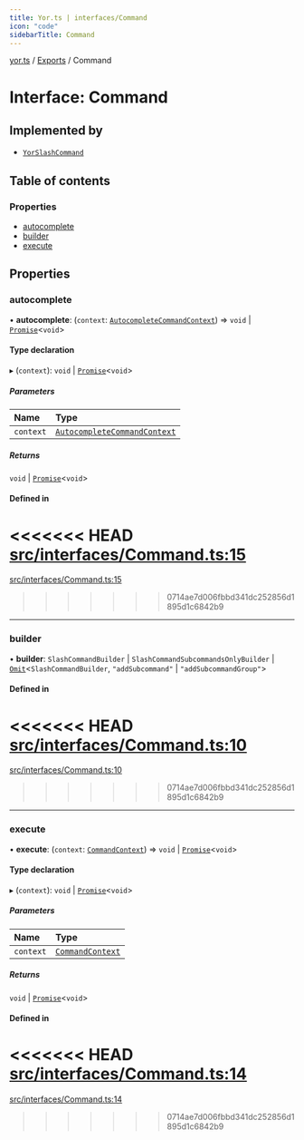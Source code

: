 ```yaml
---
title: Yor.ts | interfaces/Command
icon: "code"
sidebarTitle: Command
---
```

[yor.ts](../README) / [Exports](../modules) / Command

# Interface: Command

## Implemented by

- [`YorSlashCommand`](../classes/YorSlashCommand)

## Table of contents

### Properties

- [autocomplete](Command#autocomplete)
- [builder](Command#builder)
- [execute](Command#execute)

## Properties

### autocomplete

• **autocomplete**: (`context`: [`AutocompleteCommandContext`](../classes/AutocompleteCommandContext)) => `void` \| [`Promise`]( https://developer.mozilla.org/docs/Web/JavaScript/Reference/Global_Objects/Promise )\<`void`\>

#### Type declaration

▸ (`context`): `void` \| [`Promise`]( https://developer.mozilla.org/docs/Web/JavaScript/Reference/Global_Objects/Promise )\<`void`\>

##### Parameters

| Name | Type |
| :------ | :------ |
| `context` | [`AutocompleteCommandContext`](../classes/AutocompleteCommandContext) |

##### Returns

`void` \| [`Promise`]( https://developer.mozilla.org/docs/Web/JavaScript/Reference/Global_Objects/Promise )\<`void`\>

#### Defined in

<<<<<<< HEAD
[src/interfaces/Command.ts:15](https://github.com/OreOreki/interactions.ts/blob/17758ff/src/interfaces/Command.ts#L15)
=======
[src/interfaces/Command.ts:15](https://github.com/OreOreki/yor.ts/blob/17758ff/src/interfaces/Command.ts#L15)
>>>>>>> 0714ae7d006fbbd341dc252856d1895d1c6842b9

___

### builder

• **builder**: `SlashCommandBuilder` \| `SlashCommandSubcommandsOnlyBuilder` \| [`Omit`]( https://www.typescriptlang.org/docs/handbook/utility-types.html#omittype-keys )\<`SlashCommandBuilder`, ``"addSubcommand"`` \| ``"addSubcommandGroup"``\>

#### Defined in

<<<<<<< HEAD
[src/interfaces/Command.ts:10](https://github.com/OreOreki/interactions.ts/blob/17758ff/src/interfaces/Command.ts#L10)
=======
[src/interfaces/Command.ts:10](https://github.com/OreOreki/yor.ts/blob/17758ff/src/interfaces/Command.ts#L10)
>>>>>>> 0714ae7d006fbbd341dc252856d1895d1c6842b9

___

### execute

• **execute**: (`context`: [`CommandContext`](../classes/CommandContext)) => `void` \| [`Promise`]( https://developer.mozilla.org/docs/Web/JavaScript/Reference/Global_Objects/Promise )\<`void`\>

#### Type declaration

▸ (`context`): `void` \| [`Promise`]( https://developer.mozilla.org/docs/Web/JavaScript/Reference/Global_Objects/Promise )\<`void`\>

##### Parameters

| Name | Type |
| :------ | :------ |
| `context` | [`CommandContext`](../classes/CommandContext) |

##### Returns

`void` \| [`Promise`]( https://developer.mozilla.org/docs/Web/JavaScript/Reference/Global_Objects/Promise )\<`void`\>

#### Defined in

<<<<<<< HEAD
[src/interfaces/Command.ts:14](https://github.com/OreOreki/interactions.ts/blob/17758ff/src/interfaces/Command.ts#L14)
=======
[src/interfaces/Command.ts:14](https://github.com/OreOreki/yor.ts/blob/17758ff/src/interfaces/Command.ts#L14)
>>>>>>> 0714ae7d006fbbd341dc252856d1895d1c6842b9
